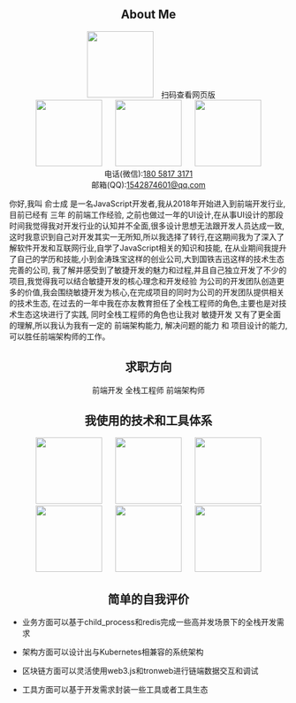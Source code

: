 
<h2 align="center">About Me</h2>

<div align="center">
  <img hspace="10" width="120" src={require("@site/static/photos/qrcode.png").default}/>
  <a style={{display:"block",paddingBottom:20}}>扫码查看网页版</a>
</div>

<div align="center">
  <img hspace="10" width="120" src={require("@site/static/photos/WechatIMG2.jpeg").default}/>
  <img hspace="10" width="120" src={require("@site/static/photos/WechatIMG4.jpeg").default}/>
  <img hspace="10" width="120" src={require("@site/static/photos/WechatIMG5.jpeg").default}/>
</div>

<div align="center" style={{padding:"20px 0px"}}>
  <div>
    电话(微信):<a href="tel:18058173171">180 5817 3171</a>
  </div>
  <div>
    邮箱(QQ):<a href="mail:1542874601@qq.com">1542874601@qq.com</a>
  </div>
</div>

你好,我叫 俞士成 是一名JavaScript开发者,我从2018年开始进入到前端开发行业,目前已经有 三年 的前端工作经验,
之前也做过一年的UI设计,在从事UI设计的那段时间我觉得我对开发行业的认知并不全面,很多设计思想无法跟开发人员达成一致,
这时我意识到自己对开发其实一无所知,所以我选择了转行,在这期间我为了深入了解软件开发和互联网行业,自学了JavaScript相关的知识和技能,
在从业期间我提升了自己的学历和技能,小到金涛珠宝这样的创业公司,大到国铁吉迅这样的技术生态完善的公司,
我了解并感受到了敏捷开发的魅力和过程,并且自己独立开发了不少的项目,我觉得我可以结合敏捷开发的核心理念和开发经验
为公司的开发团队创造更多的价值,我会围绕敏捷开发为核心,在完成项目的同时为公司的开发团队提供相关的技术生态,
在过去的一年中我在亦友教育担任了全栈工程师的角色,主要也是对技术生态这块进行了实践,
同时全栈工程师的角色也让我对 敏捷开发 又有了更全面的理解,所以我认为我有一定的 前端架构能力, 解决问题的能力 和 项目设计的能力,
可以胜任前端架构师的工作。

<h2 align="center">求职方向</h2>

<div align="center">
  <ProfessionBlock>前端开发</ProfessionBlock>
  <ProfessionBlock>全栈工程师</ProfessionBlock>
  <ProfessionBlock>前端架构师</ProfessionBlock>
</div>

<h2 align="center">我使用的技术和工具体系</h2>


<div align="center">
  <img hspace="10" width="120" src={require("@site/static/logos/20171113192033_1230.png").default}/>
  <img hspace="10" width="120" src={require("@site/static/logos/1477618837-4668.jpg").default}/>
  <img hspace="10" width="120" src={require("@site/static/logos/TB1zomHwxv1gK0jSZFFXXb0sXXa-200-200.png").default}/>
  <img hspace="10" width="120" src={require("@site/static/logos/79596653-38f81200-80e1-11ea-98cd-1c6a3bb5de51.png").default}/>
  <img hspace="10" width="120" src={require("@site/static/logos/JFKAMfmPehWfhBPdCjrw.png").default}/>
  <img hspace="10" width="120" src={require("@site/static/logos/docker.png").default}/>
</div>


<h2 align="center">简单的自我评价</h2>

- 业务方面可以基于child_process和redis完成一些高并发场景下的全栈开发需求

- 架构方面可以设计出与Kubernetes相兼容的系统架构

- 区块链方面可以灵活使用web3.js和tronweb进行链端数据交互和调试

- 工具方面可以基于开发需求封装一些工具或者工具生态